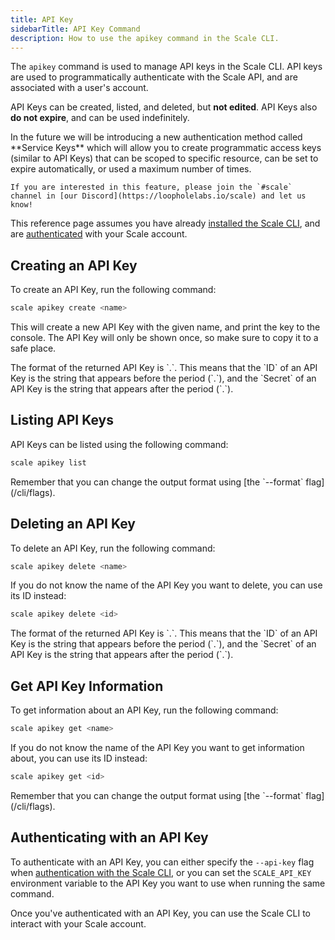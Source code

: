 ```yaml
---
title: API Key
sidebarTitle: API Key Command
description: How to use the apikey command in the Scale CLI.
---
```


The `apikey` command is used to manage API keys in the Scale CLI.
API keys are used to programmatically authenticate with the Scale API, and are associated with a user's account.

API Keys can be created, listed, and deleted, but **not edited**. API Keys also **do not expire**, and can be used indefinitely.

<Info>
    In the future we will be introducing a new authentication method called **Service Keys** which will allow you to
    create programmatic access keys (similar to API Keys) that can be scoped to specific resource, can be set to expire automatically,
    or used a maximum number of times.

    If you are interested in this feature, please join the `#scale` channel in [our Discord](https://loopholelabs.io/scale) and let us know!
</Info>

This reference page assumes you have already [installed the Scale CLI](/cli/installation),
and are [authenticated](/cli/auth) with your Scale account.

## Creating an API Key

To create an API Key, run the following command:

```bash
scale apikey create <name>
```

This will create a new API Key with the given name, and print the key to the console. The API Key will only be shown once,
so make sure to copy it to a safe place.

<Note>
    The format of the returned API Key is `<ID>.<Secret>`. This means that the `ID` of an API Key is the string that appears
    before the period (`.`), and the `Secret` of an API Key is the string that appears after the period (`.`).
</Note>

## Listing API Keys

API Keys can be listed using the following command:

```bash
scale apikey list
```

<Tip>
    Remember that you can change the output format using [the `--format` flag](/cli/flags).
</Tip>

## Deleting an API Key

To delete an API Key, run the following command:

```bash
scale apikey delete <name>
```

If you do not know the name of the API Key you want to delete, you can use its ID instead:

```bash
scale apikey delete <id>
```

<Note>
    The format of the returned API Key is `<ID>.<Secret>`. This means that the `ID` of an API Key is the string that appears
    before the period (`.`), and the `Secret` of an API Key is the string that appears after the period (`.`).
</Note>

## Get API Key Information

To get information about an API Key, run the following command:

```bash
scale apikey get <name>
```

If you do not know the name of the API Key you want to get information about, you can use its ID instead:

```bash
scale apikey get <id>
```

<Tip>
    Remember that you can change the output format using [the `--format` flag](/cli/flags).
</Tip>

## Authenticating with an API Key

To authenticate with an API Key, you can either specify the `--api-key` flag when [authentication with the Scale CLI](/cli/auth),
or you can set the `SCALE_API_KEY` environment variable to the API Key you want to use when running the same command.

Once you've authenticated with an API Key, you can use the Scale CLI to interact with your Scale account.